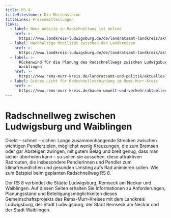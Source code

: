 ```yaml
---
title: RS 8
titleMilestones: Die Meilensteine
titleLinks: Pressemitteilungen
links:
  - label: Neue Website zu Radschnellweg ist online
    href: >-
      https://www.landkreis-ludwigsburg.de/de/landratsamt-landkreis/aktuelles/nachrichten/detail/neue-website-zu-radschnellweg-ist-online/
  - label: Nachhaltige Mobilität zwischen den Landkreisen
    href: >-
      https://www.landkreis-ludwigsburg.de/de/landratsamt-landkreis/aktuelles/pressemitteilungen/detail/nachhaltige-mobilitaet-zwischen-den-landkreisen/
  - label: >-
      Rückenwind für die Planung des Radschnellwegs zwischen Ludwigsburg und
      Waiblingen
    href: >-
      https://www.rems-murr-kreis.de/landratsamt-und-politik/aktuelles?tx_hwnews_hwnews%5Baction%5D=show&tx_hwnews_hwnews%5Bcontroller%5D=Newsartikel&tx_hwnews_hwnews%5BnewsartikelId%5D=1321
  - label: Grünes Licht für Radschnellverbindung im Rems-Murr-Kreis
    href: >-
      https://www.rems-murr-kreis.de/bauen-umwelt-und-verkehr/aktuelles/?tx_hwnews_hwnews%5BnewsartikelId%5D=1043&tx_hwnews_hwnews%5BcurrentPage%5D=2&tx_hwnews_hwnews%5Baction%5D=show&tx_hwnews_hwnews%5Bcontroller%5D=Newsartikel
---
```

# Radschnellweg zwischen Ludwigsburg und Waiblingen

Direkt – schnell – sicher: Lange zusammenhängende Strecken zwischen wichtigen Pendlerzielen, möglichst wenig Kreuzungen, die zum Bremsen oder gar Absteigen zwingen, mit gutem Belag und breit genug, dass man sicher überholen kann – so sollen sie aussehen, diese attraktiven Radrouten, die insbesondere Pendlerinnen und Pendler zum klimafreundlichen und gesunden Umstieg aufs Rad animieren sollen. Wie zum Beispiel beim geplanten Radschnellweg RS 8.

Der RS 8 verbindet die Städte Ludwigsburg, Remseck am Neckar und Waiblingen. Auf diesen Seiten erhalten Sie Informationen zu Anforderungen, Planungsstand und Beteiligungsmöglichkeiten dieses Gemeinschaftsprojekts des Rems-Murr-Kreises mit dem Landkreis Ludwigsburg, der Stadt Ludwigsburg, der Stadt Remseck am Neckar und der Stadt Waiblingen.
